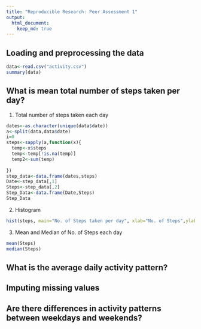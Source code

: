 ```yaml
---
title: "Reproducible Research: Peer Assessment 1"
output: 
  html_document:
    keep_md: true
---
```



## Loading and preprocessing the data

```r
data<-read.csv("activity.csv")
summary(data)
```


## What is mean total number of steps taken per day?

1. Total number of steps taken each day

```r
dates<-as.character(unique(data$date))
a<-split(data,data$date)
i=0
steps<-sapply(a,function(x){
  temp<-x$steps
  temp<-temp[!is.na(temp)]
  temp2<-sum(temp)
  
})
step_data<-data.frame(dates,steps)
Date<-step_data[,1]
Steps<-step_data[,2]
Step_Data<-data.frame(Date,Steps)
Step_Data

```

2. Histogram

```r
hist(steps, main="No. of Steps taken per day", xlab="No. of Steps",ylab="No. of Days")
```

3. Mean and Median of No. of Steps each day

```r
mean(Steps)
median(Steps)

```

## What is the average daily activity pattern?



## Imputing missing values



## Are there differences in activity patterns between weekdays and weekends?
